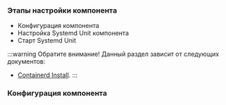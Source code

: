 
<h3>Этапы настройки компонента</h3>

- Конфигурация компонента
- Настройка Systemd Unit компонента
- Старт Systemd Unit

:::warning Обратите внимание!
Данный раздел зависит от следующих документов:

- [Containerd Install](../containerd/lifecycleDownload.mdx).
  :::

<h3>Конфигурация компонента</h3>

<ConfigFiles />
